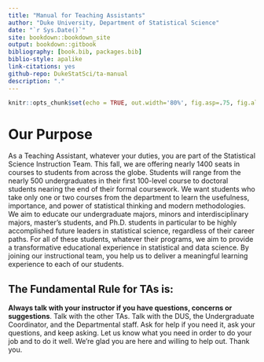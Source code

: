 ```yaml
--- 
title: "Manual for Teaching Assistants"
author: "Duke University, Department of Statistical Science"
date: "`r Sys.Date()`"
site: bookdown::bookdown_site
output: bookdown::gitbook
bibliography: [book.bib, packages.bib]
biblio-style: apalike
link-citations: yes
github-repo: DukeStatSci/ta-manual 
description: "."
---
```


```r
knitr::opts_chunk$set(echo = TRUE, out.width='80%', fig.asp=.75, fig.align='center')
```

# Our Purpose

As a Teaching Assistant, whatever your duties, you are part of the Statistical Science Instruction Team. This fall, we are offering nearly 1400 seats in courses to students from across the globe. Students will range from the nearly 500 undergraduates in their first 100-level course to doctoral students nearing the end of their formal coursework. We want students who take only one or two courses from the department to learn the usefulness, importance, and power of statistical thinking and modern methodologies. We aim to educate our undergraduate majors, minors and interdisciplinary majors, master’s students, and Ph.D. students in particular to be highly accomplished future leaders in statistical science, regardless of their career paths. For all of these students, whatever their programs, we aim to provide a transformative educational experience in statistical and data science. By joining our instructional team, you help us to deliver a meaningful learning experience to each of our students.

## The Fundamental Rule for TAs is:

**Always talk with your instructor if you have questions, concerns or suggestions**. Talk with the other TAs. Talk with the DUS, the Undergraduate Coordinator, and the Departmental staff. Ask for help if you need it, ask your questions, and keep asking. Let us know what you need in order to do your job and to do it well. We’re glad you are here and willing to help out. Thank you. 
